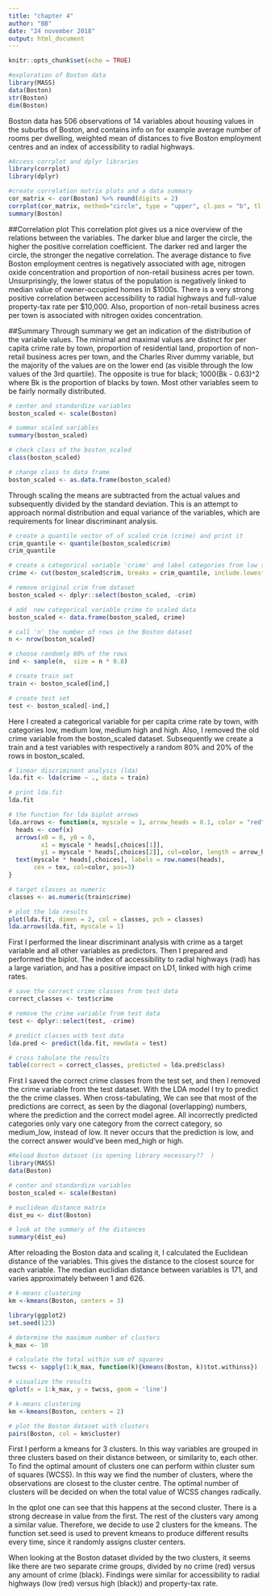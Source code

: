 ```yaml
---
title: "chapter 4"
author: "BB"
date: "24 november 2018"
output: html_document
---
```


```r
knitr::opts_chunk$set(echo = TRUE)
```

```r
#exploration of Boston data
library(MASS)
data(Boston)
str(Boston)
dim(Boston)
```
Boston data has 506 observations of 14 variables about housing values in the suburbs of Boston, and contains info on for example average number of rooms per dwelling, weighted mean of distances to five Boston employment centres and an index of accessibility to radial highways.

```r
#Access corrplot and dplyr libraries
library(corrplot)
library(dplyr)

#create correlation matrix plots and a data summary
cor_matrix <- cor(Boston) %>% round(digits = 2)
corrplot(cor_matrix, method="circle", type = "upper", cl.pos = "b", tl.pos = "d", tl.cex = 0.6)
summary(Boston)
```
##Correlation plot
This correlation plot gives us a nice overview of the relations between the variables. The darker blue and larger the circle, the higher the positive correlation coefficient. The darker red and larger the circle, the stronger the negative correlation. The average distance to five Boston employment centres is negatively associated with age, nitrogen oxide concentration and proportion of non-retail business acres per town. Unsurprisingly, the lower status of the population is negatively linked to median value of owner-occupied homes in \$1000s.
There is a very strong positive correlation between accessibility to radial highways and full-value property-tax rate per \$10,000. Also, proportion of non-retail business acres per town is associated with nitrogen oxides concentration. 

##Summary
Through summary we get an indication of the distribution of the variable values. The minimal and maximal values are distinct for per capita crime rate by town, proportion of residential land, proportion of non-retail business acres per town, and the Charles River dummy variable, but the majority of the values are on the lower end (as visible through the low values of the 3rd quartile). The opposite is true for black; 1000(Bk - 0.63)^2 where Bk is the proportion of blacks by town. Most other variables seem to be fairly normally distributed.

```r
# center and standardize variables
boston_scaled <- scale(Boston)

# summar scaled variables
summary(boston_scaled)

# check class of the boston_scaled 
class(boston_scaled)

# change class to data frame
boston_scaled <- as.data.frame(boston_scaled)
```

Through scaling the means are subtracted from the actual values and subsequently divided by the standard deviation. This is an attempt to approach normal distribution and equal variance of the variables, which are requirements for linear discriminant analysis.

```r
# create a quantile vector of of scaled crim (crime) and print it
crim_quantile <- quantile(boston_scaled$crim)
crim_quantile

# create a categorical variable 'crime' and label categories from low to high
crime <- cut(boston_scaled$crim, breaks = crim_quantile, include.lowest = TRUE, label = c("low", "med_low", "med_high", "high"))

# remove original crim from dataset
boston_scaled <- dplyr::select(boston_scaled, -crim)

# add  new categorical variable crime to scaled data
boston_scaled <- data.frame(boston_scaled, crime)

# call 'n' the number of rows in the Boston dataset 
n <- nrow(boston_scaled)

# choose randomly 80% of the rows
ind <- sample(n,  size = n * 0.8)

# create train set
train <- boston_scaled[ind,]

# create test set 
test <- boston_scaled[-ind,]

```

Here I created a categorical variable for per capita crime rate by town, with categories low, medium low, medium high and high. Also, I removed the old crime variable from the boston_scaled dataset.  Subsequently we create a train and a test variables with respectively a random 80% and 20% of the rows in boston_scaled.


```r
# linear discriminant analysis (lda)
lda.fit <- lda(crime ~ ., data = train)

# print lda.fit 
lda.fit

# the function for lda biplot arrows
lda.arrows <- function(x, myscale = 1, arrow_heads = 0.1, color = "red", tex = 0.75, choices = c(1,2)){
  heads <- coef(x)
  arrows(x0 = 0, y0 = 0, 
         x1 = myscale * heads[,choices[1]], 
         y1 = myscale * heads[,choices[2]], col=color, length = arrow_heads)
  text(myscale * heads[,choices], labels = row.names(heads), 
       cex = tex, col=color, pos=3)
}

# target classes as numeric
classes <- as.numeric(train$crime)

# plot the lda results
plot(lda.fit, dimen = 2, col = classes, pch = classes)
lda.arrows(lda.fit, myscale = 1)
```

First I performed the linear discriminant analysis with crime as a target variable and all other variables as predictors. Then I prepared and performed the biplot. The index of accessibility to radial highways (rad) has a large variation, and has a positive impact on LD1, linked with high crime rates.

```r
# save the correct crime classes from test data
correct_classes <- test$crime

# remove the crime variable from test data
test <- dplyr::select(test, -crime)

# predict classes with test data
lda.pred <- predict(lda.fit, newdata = test)

# cross tabulate the results
table(correct = correct_classes, predicted = lda.pred$class)
```

First I saved the correct crime classes from the test set, and then I removed the crime variable from the test dataset. With the LDA model I try to predict the the crime classes. When cross-tabulating, We can see that most of the predictions are correct, as seen by the diagonal (overlapping) numbers, where the prediction and the correct model agree. All incorrectly predicted categories only vary one category from the correct category, so medium_low, instead of low. It never occurs that the prediction is low, and the correct answer would've been med_high or high.  



```r
#Reload Boston dataset (is opening library necessary??  )
library(MASS)
data(Boston)

# center and standardize variables
boston_scaled <- scale(Boston)

# euclidean distance matrix
dist_eu <- dist(Boston)

# look at the summary of the distances
summary(dist_eu)
```

After reloading the Boston data and scaling it, I calculated the Euclidean distance of the variables. This gives the distance to the closest source for each variable. The median euclidian distance between variables is 171, and varies approximately between 1 and 626. 

```r
# k-means clustering
km <-kmeans(Boston, centers = 3)

library(ggplot2)
set.seed(123)

# determine the maximum number of clusters
k_max <- 10

# calculate the total within sum of squares
twcss <- sapply(1:k_max, function(k){kmeans(Boston, k)$tot.withinss})

# visualize the results
qplot(x = 1:k_max, y = twcss, geom = 'line')

# k-means clustering
km <-kmeans(Boston, centers = 2)

# plot the Boston dataset with clusters
pairs(Boston, col = km$cluster)
```

First I perform a kmeans for 3 clusters. In this way variables are grouped in three clusters based on their distance between, or similarity to, each other. To find the optimal amount of clusters one can perform within cluster sum of squares (WCSS). In this way we find the number of clusters, where the observations are closest to the cluster centre. The optimal number of clusters will be decided on when the total value of WCSS changes radically. 

In the qplot one can see that this happens at the second cluster. There is a strong decrease in value from the first. The rest of the clusters vary among a similar value. Therefore, we decide to use 2 clusters for the kmeans. The function set.seed is used to prevent kmeans to produce different results every time, since it randomly assigns cluster centers. 

When looking at the Boston dataset divided by the two clusters, it seems like there are two separate crime groups, divided by no crime (red) versus any amount of crime (black). Findings were similar for accessibility to radial highways (low (red) versus high (black)) and property-tax rate.